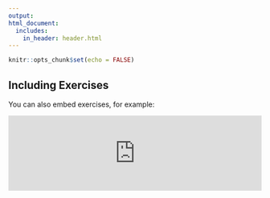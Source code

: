 ```yaml
---
output: 
html_document:
  includes:
    in_header: header.html
---
```


```r
knitr::opts_chunk$set(echo = FALSE)
```

## Including Exercises

You can also embed exercises, for example:


<!---LEARNR EX 1-->

<iframe style="margin:0 auto; min-width: 100%;" class="interactive" id="myIframe1" src="https://pdrhiggins.shinyapps.io/learnr_app1/" scrolling="no" frameborder="no"></iframe>

<!------------->





<script>
  iFrameResize({}, ".interactive");
</script>
